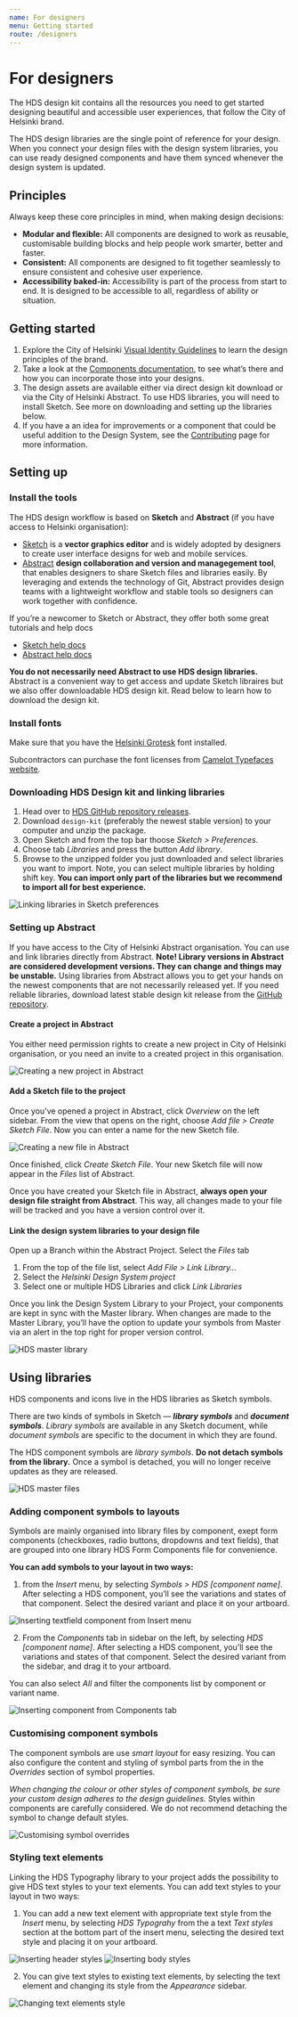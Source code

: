 ```yaml
---
name: For designers
menu: Getting started
route: /designers
---
```



# For designers

<LargeParagraph>
    The HDS design kit contains all the resources you need to get started designing beautiful and accessible user experiences, that follow the City of Helsinki brand.
</LargeParagraph>

The HDS design libraries are the single point of reference for your design. When you connect your design files with the design system libraries, you can use ready designed components and have them synced whenever the design system is updated.

## Principles

Always keep these core principles in mind, when making design decisions:
- **Modular and flexible:** All components are designed to work as reusable, customisable building blocks and help people work smarter, better and faster.
- **Consistent:** All components are designed to fit together seamlessly to ensure consistent and cohesive user experience.
- **Accessibility baked-in:** Accessibility is part of the process from start to end. It is designed to be accessible to all, regardless of ability or situation.

## Getting started
1. Explore the City of Helsinki [Visual Identity Guidelines](https://brand.hel.fi/ "City of Helsinki Visual Identity Guidelines") to learn the design principles of the brand.
2. Take a look at the [Components documentation](/components "Components"), to see what’s there and how you can incorporate those into your designs.
3. The design assets are available either via direct design kit download or via the City of Helsinki Abstract. To use HDS libraries, you will need to install Sketch. See more on downloading and setting up the libraries below.
4. If you have a an idea for improvements or a component that could be useful addition to the Design System, see the [Contributing](/contributing "Contributing") page for more information.

## Setting up

### Install the tools
The HDS design workflow is based on **Sketch** and **Abstract** (if you have access to Helsinki organisation):
- [Sketch](https://www.sketch.com/ "Sketch - The digital design toolkit") is a **vector graphics editor** and is widely adopted by designers to create user interface designs for web and mobile services.
- [Abstract](https://www.abstract.com/ "Abstract: Design Version Control, Collaboration & Handoff for teams") **design collaboration and version and managegement tool**, that enables designers to share Sketch files and libraries easily. By leveraging and extends the technology of Git, Abstract provides design teams with a lightweight workflow and stable tools so designers can work together with confidence.

If you’re a newcomer to Sketch or Abstract, they offer both some great tutorials and help docs
- [Sketch help docs](https://www.sketchapp.com/docs/ "Sketch help docs")
- [Abstract help docs](https://www.abstract.com/help/ "Abstract help docs")

**You do not necessarily need Abstract to use HDS design libraries.** Abstract is a convenient way to get access and update Sketch libraires but we also offer downloadable HDS design kit. Read below to learn how to download the design kit. 

### Install fonts
Make sure that you have the [Helsinki Grotesk](https://camelot-typefaces.com/helsinki-grotesk "Camelot Typefaces / Helsinki Grotesk") font installed.

Subcontractors can purchase the font licenses from [Camelot Typefaces website](https://camelot-typefaces.com/helsinki-grotesk "Camelot Typefaces / Helsinki Grotesk").

### Downloading HDS Design kit and linking libraries

1. Head over to [HDS GitHub repository releases](https://github.com/City-of-Helsinki/helsinki-design-system/releases).
2. Download `design-kit` (preferably the newest stable version) to your computer and unzip the package.
3. Open Sketch and from the top bar thoose _Sketch > Preferences_.
4. Choose tab _Libraries_ and press the button _Add library_.
5. Browse to the unzipped folder you just downloaded and select libraries you want to import. Note, you can select multiple libraries by holding shift key. **You can import only part of the libraries but we recommend to import all for best experience.**

![Linking libraries in Sketch preferences](../../static/fordesigners-hds-designkit.png "Linking libraries in Sketch preferences")

### Setting up Abstract

If you have access to the City of Helsinki Abstract organisation. You can use and link libraries directly from Abstract. **Note! Library versions in Abstract are considered development versions. They can change and things may be unstable.** Using libraries from Abstract allows you to get your hands on the newest components that are not necessarily released yet. If you need reliable libraries, download latest stable design kit release from the [GitHub repository](https://github.com/City-of-Helsinki/helsinki-design-system/releases).

#### Create a project in Abstract

You either need permission rights to create a new project in City of Helsinki organisation, or you need an invite to a created project in this organisation.

![Creating a new project in Abstract](../../static/fordesigners-abstract-create-new-project.png "Creating a new project in Abstract")

#### Add a Sketch file to the project

Once you’ve opened a project in Abstract, click _Overview_ on the left sidebar. From the view that opens on the right, choose _Add file > Create Sketch File_. Now you can enter a name for the new Sketch file.

![Creating a new file in Abstract](../../static/fordesigners-abstract-create-new-file.png "Creating a new file in Abstract")

Once finished, click _Create Sketch File_. Your new Sketch file will now appear in the _Files_ list of Abstract.

Once you have created your Sketch file in Abstract, **always open your design file straight from Abstract**. This way, all changes made to your file will be tracked and you have a version control over it.

#### Link the design system libraries to your design file

Open up a Branch within the Abstract Project. Select the _Files_ tab  
1. From the top of the file list, select _Add File > Link Library…_  
2. Select the _Helsinki Design System project_  
3. Select one or multiple HDS Libraries and click _Link Libraries_

Once you link the Design System Library to your Project, your components are kept in sync with the Master library. When changes are made to the Master Library, you’ll have the option to update your symbols from Master via an alert in the top right for proper version control.

![HDS master library](../../static/fordesigners-hds-master.png "HDS master library")


## Using libraries

HDS components and icons live in the HDS libraries as Sketch symbols. 

There are two kinds of symbols in Sketch — **_library symbols_** and **_document symbols_**. _Library symbols_ are available in any Sketch document, while _document symbols_ are specific to the document in which they are found. 

The HDS component symbols are _library symbols_. **Do not detach symbols from the library.** Once a symbol is detached, you will no longer receive updates as they are released.

![HDS master files](../../static/fordesigners-hds-master-files.png "HDS master files")


### Adding component symbols to layouts
Symbols are mainly organised into library files by component, exept form components (checkboxes, radio buttons, dropdowns and text fields), that are grouped into one library HDS Form Components file for convenience. 

**You can add symbols to your layout in two ways:**
1. from the _Insert_ menu, by selecting _Symbols > HDS [component name]_. After selecting a HDS component, you’ll see the variations and states of that component. Select the desired variant and place it on your artboard.

![Inserting textfield component from Insert menu](../../static/fordesigners-component-textfield-insert.png "Inserting textfield component from Insert menu")

2. From the _Components_ tab in sidebar on the left, by selecting _HDS [component name]_. After selecting a HDS component, you’ll see the variations and states of that component. Select the desired variant from the sidebar, and drag it to your artboard. 

You can also select _All_ and filter the components list by component or variant name.

![Inserting component from Components tab](../../static/fordesigners-component-insert.png "Inserting component from Components tab")

### Customising component symbols
The component symbols are use _smart layout_ for easy resizing. You can also configure the content and styling of symbol parts from the in the _Overrides_ section of symbol properties.

_When changing the colour or other styles of component symbols, be sure your custom design adheres to the design guidelines._ Styles within components are carefully considered. We do not recommend detaching the symbol to change default styles.

![Customising symbol overrides](../../static/fordesigners-component-overrides.png "Customising symbol overrides")



### Styling text elements
Linking the HDS Typography library to your project adds the possibility to give HDS text styles to your text elements. You can add text styles to your layout in two ways:

1. You can add a new text element with appropriate text style from the _Insert_ menu, by selecting _HDS Typograhy_ from the a text _Text styles_ section at the bottom part of the insert menu, selecting the desired text style and placing it on your artboard.

![Inserting header styles](../../static/fordesigners-typography-header-insert.png "Inserting header styles")
![Inserting body styles](../../static/fordesigners-typography-body-insert.png "Inserting body styles")

2. You can give text styles to existing text elements, by selecting the text element and changing its style from the _Appearance_ sidebar.

![Changing text elements style](../../static/fordesigners-typography-textstyle-appearance.png "Changing text elements style")